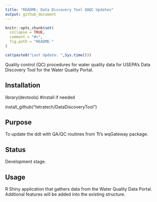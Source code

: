 ```yaml
---
title: "README; Data Discovery Tool QAQC Updates"
output: github_document
---
```


<!-- README.md is generated from README.Rmd. Please edit that file -->

```r
knitr::opts_chunk$set(
  collapse = TRUE,
  comment = "#>",
  fig.path = "README-"
)
```

```r
cat(paste0("Last Update: ",Sys.time()))
```

Quality control (QC) procedures for water quality data for USEPA's Data Discovery Tool for the Water Quality Portal.


Installation
------------
library(devtools)  #install if needed

install_github("tetratech/DataDiscoveryTool")

Purpose
------------
To update the ddt with QA/QC routines from Tt's wqGateway package.

Status
------------
Development stage.  

Usage
------------
R Shiny application that gathers data from the Water Quality Data Portal.  
Addtional features will be added into the existing structure.


